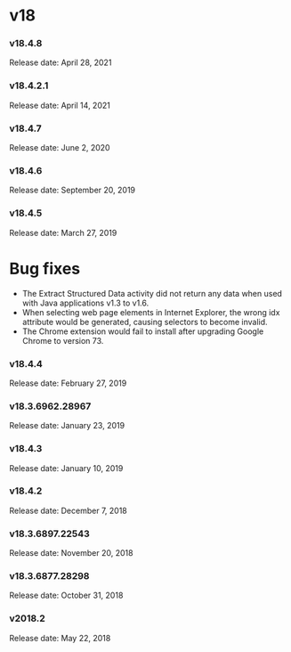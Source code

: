 ﻿# v18


### v18.4.8

Release date: April 28, 2021


### v18.4.2.1

Release date: April 14, 2021


### v18.4.7

Release date: June 2, 2020


### v18.4.6

Release date: September 20, 2019


### v18.4.5

Release date: March 27, 2019

# Bug fixes

* The Extract Structured Data activity did not return any data when used with Java applications v1.3 to v1.6.
* When selecting web page elements in Internet Explorer, the wrong idx attribute would be generated, causing selectors to become invalid.
* The Chrome extension would fail to install after upgrading Google Chrome to version 73.


### v18.4.4

Release date: February 27, 2019


### v18.3.6962.28967

Release date: January 23, 2019


### v18.4.3

Release date: January 10, 2019


### v18.4.2

Release date: December 7, 2018


### v18.3.6897.22543

Release date: November 20, 2018


### v18.3.6877.28298

Release date: October 31, 2018


### v2018.2

Release date: May 22, 2018

